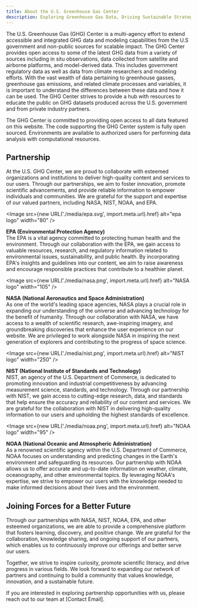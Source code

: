 ```yaml
---
title: About the U.S. Greenhouse Gas Center
description: Exploring Greenhouse Gas Data, Driving Sustainable Strategies through Powerful Analysis
---
```


<Block>
  <Prose>
  The U.S. Greenhouse Gas (GHG) Center is a multi-agency effort to extend accessible and integrated GHG data and modeling capabilities from the U.S government and non-public sources for scalable impact.  The GHG Center provides open access to some of the latest GHG data from a variety of sources including in situ observations, data collected from satellite and airborne platforms, and model-derived data. This includes government regulatory data as well as data from climate researchers and modeling efforts. With the vast wealth of data pertaining to greenhouse gasses, greenhouse gas emissions, and related climate processes and variables, it is important to understand the differences between these data and how it can be used. The GHG Center strives to provide a hub with resources to educate the public on GHG datasets produced across the U.S. government and from private industry partners.  
  
  The GHG Center is committed to providing open access to all data featured on this website. The code supporting the GHG Center system is fully open sourced.  Environments are available to authorized users for performing data analysis with computational resources.    

  </Prose>
</Block>

<Block>
  <Prose>

  ## Partnership

  At the U.S. GHG Center, we are proud to collaborate with esteemed organizations and institutions to deliver high-quality content and services to our users. Through our partnerships, we aim to foster innovation, promote scientific advancements, and provide reliable information to empower individuals and communities. We are grateful for the support and expertise of our valued partners, including NASA, NIST, NOAA, and EPA.

  <Image 
    src={new URL('./media/epa.svg', import.meta.url).href}
    alt="epa logo"
    width="80"
  />

  **EPA (Environmental Protection Agency)**  
  The EPA is a vital agency committed to protecting human health and the environment. Through our collaboration with the EPA, we gain access to valuable resources, research, and regulatory information related to environmental issues, sustainability, and public health. By incorporating EPA's insights and guidelines into our content, we aim to raise awareness and encourage responsible practices that contribute to a healthier planet.

  <Image 
    src={new URL('./media/nasa.png', import.meta.url).href}
    alt="NASA logo"
    width="105"
  />

  **NASA (National Aeronautics and Space Administration)**  
  As one of the world's leading space agencies, NASA plays a crucial role in expanding our understanding of the universe and advancing technology for the benefit of humanity. Through our collaboration with NASA, we have access to a wealth of scientific research, awe-inspiring imagery, and groundbreaking discoveries that enhance the user experience on our website. We are privileged to work alongside NASA in inspiring the next generation of explorers and contributing to the progress of space science.

  <Image 
    src={new URL('./media/nist.png', import.meta.url).href}
    alt="NIST logo"
    width="250"
  />

  **NIST (National Institute of Standards and Technology)**  
  NIST, an agency of the U.S. Department of Commerce, is dedicated to promoting innovation and industrial competitiveness by advancing measurement science, standards, and technology. Through our partnership with NIST, we gain access to cutting-edge research, data, and standards that help ensure the accuracy and reliability of our content and services. We are grateful for the collaboration with NIST in delivering high-quality information to our users and upholding the highest standards of excellence.

  <Image 
    src={new URL('./media/noaa.png', import.meta.url).href}
    alt="NOAA logo"
    width="95"
  />

  **NOAA (National Oceanic and Atmospheric Administration)**  
  As a renowned scientific agency within the U.S. Department of Commerce, NOAA focuses on understanding and predicting changes in the Earth's environment and safeguarding its resources. Our partnership with NOAA allows us to offer accurate and up-to-date information on weather, climate, oceanography, and other environmental topics. By leveraging NOAA's expertise, we strive to empower our users with the knowledge needed to make informed decisions about their lives and the environment.

  ## Joining Forces for a Better Future

  Through our partnerships with NASA, NIST, NOAA, EPA, and other esteemed organizations, we are able to provide a comprehensive platform that fosters learning, discovery, and positive change. We are grateful for the collaboration, knowledge sharing, and ongoing support of our partners, which enables us to continuously improve our offerings and better serve our users.

  Together, we strive to inspire curiosity, promote scientific literacy, and drive progress in various fields. We look forward to expanding our network of partners and continuing to build a community that values knowledge, innovation, and a sustainable future.

  If you are interested in exploring partnership opportunities with us, please reach out to our team at [Contact Email].

  </Prose>
</Block>
